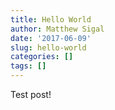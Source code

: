 ```yaml
---
title: Hello World
author: Matthew Sigal
date: '2017-06-09'
slug: hello-world
categories: []
tags: []
---
```


Test post!

